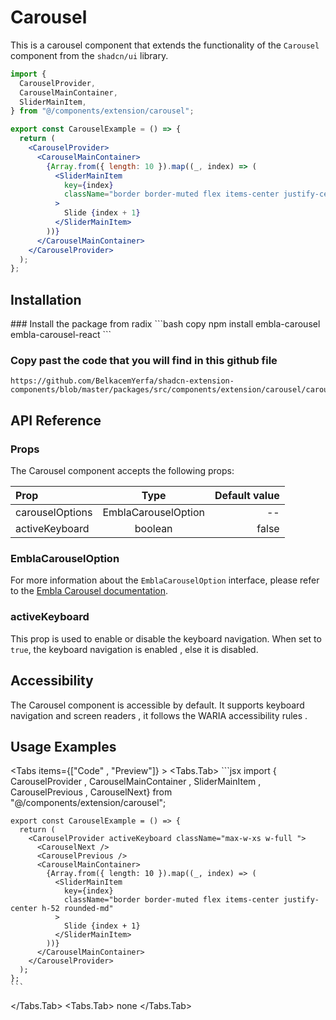 
# Carousel

This is a carousel component that extends the functionality of the `Carousel` component from the `shadcn/ui` library.

```jsx copy
import {
  CarouselProvider,
  CarouselMainContainer,
  SliderMainItem,
} from "@/components/extension/carousel";

export const CarouselExample = () => {
  return (
    <CarouselProvider>
      <CarouselMainContainer>
        {Array.from({ length: 10 }).map((_, index) => (
          <SliderMainItem
            key={index}
            className="border border-muted flex items-center justify-center h-52 rounded-md"
          >
            Slide {index + 1}
          </SliderMainItem>
        ))}
      </CarouselMainContainer>
    </CarouselProvider>
  );
};
```

## Installation

<Steps>
  ### Install the package from radix
  ```bash copy
    npm install embla-carousel embla-carousel-react
  ```
  
  ### Copy past the code that you will find in this github file
  ```link copy
  https://github.com/BelkacemYerfa/shadcn-extension-components/blob/master/packages/src/components/extension/carousel/carousel.tsx
  ```

</Steps>

## API Reference

### Props

The Carousel component accepts the following props:

| Prop            |        Type         | Default value |
| :-------------- | :-----------------: | ------------: |
| carouselOptions | EmblaCarouselOption |            -- |
| activeKeyboard  |       boolean       |         false |

### EmblaCarouselOption

For more information about the `EmblaCarouselOption` interface, please refer to the [Embla Carousel documentation]().

### activeKeyboard

This prop is used to enable or disable the keyboard navigation. When set to `true`, the keyboard navigation is enabled , else it is disabled.

## Accessibility

The Carousel component is accessible by default. It supports keyboard navigation and screen readers , it follows the WARIA accessibility rules .

## Usage Examples

<Tabs items={["Code" , "Preview"]} >
  <Tabs.Tab>
    ```jsx
    import { CarouselProvider , CarouselMainContainer , SliderMainItem , CarouselPrevious , CarouselNext} from "@/components/extension/carousel";

    export const CarouselExample = () => {
      return (
        <CarouselProvider activeKeyboard className="max-w-xs w-full ">
          <CarouselNext />
          <CarouselPrevious />
          <CarouselMainContainer>
            {Array.from({ length: 10 }).map((_, index) => (
              <SliderMainItem
                key={index}
                className="border border-muted flex items-center justify-center h-52 rounded-md"
              >
                Slide {index + 1}
              </SliderMainItem>
            ))}
          </CarouselMainContainer>
        </CarouselProvider>
      );
    };
    ```

  </Tabs.Tab>
  <Tabs.Tab>
    none
  </Tabs.Tab>
</Tabs>
